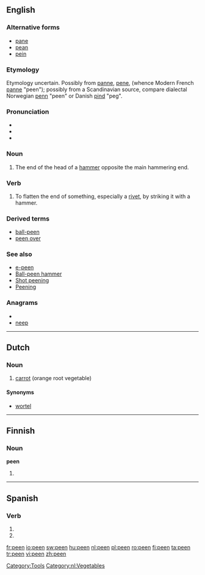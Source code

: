 {{wikipedia}}
==English==

===Alternative forms===
* [[pane]]
* [[pean]]
* [[pein]]

===Etymology===
Etymology uncertain.  Possibly from {{etyl|fro}} [[panne]], [[pene]], (whence Modern French [[panne]] "peen"); possibly from a Scandinavian source, compare dialectal Norwegian [[penn]] "peen" or Danish [[pind]] "peg".

{{etystub}}

===Pronunciation===
* {{IPA|/piːn/}}
* {{audio|en-us-peen.ogg|Audio (US)}}
* {{rhymes|iːn}}

===Noun===
{{en-noun}}

# The end of the head of a [[hammer]] opposite the main hammering end.

===Verb===
{{en-verb}}

# To flatten the end of something, especially a [[rivet]], by striking it with a hammer.

===Derived terms===
* [[ball-peen]]
* [[peen over]]

===See also===
* [[e-peen]]
* [[w:Ball-peen hammer|Ball-peen hammer]]
* [[w:Shot peening|Shot peening]]
* [[w:Peening|Peening]]

===Anagrams===
* {{alphagram|eenp}}
* [[neep#English|neep]]

[[Category:Tools]]

----

==Dutch==

===Noun===
{{nl-noun|g1=f|g2=m|penen|peentje}}
# [[carrot]] (orange root vegetable)

====Synonyms====
* [[wortel]]

[[Category:nl:Vegetables]]

----

==Finnish==

===Noun===
'''peen'''

# {{fi-form of|pee|type=noun|case=genitive|pl=singular}}

----

==Spanish==

===Verb===
{{es-verb-form|peer}}

# {{es-verb form of|ending=er|mood=indicative|tense=present|pers=2|formal=yes|number=plural|[[peer]]}}
# {{es-verb form of|ending=er|mood=indicative|tense=present|pers=3|number=plural|[[peer]]}}

[[fr:peen]]
[[io:peen]]
[[sw:peen]]
[[hu:peen]]
[[nl:peen]]
[[pl:peen]]
[[ro:peen]]
[[fi:peen]]
[[ta:peen]]
[[tr:peen]]
[[vi:peen]]
[[zh:peen]]